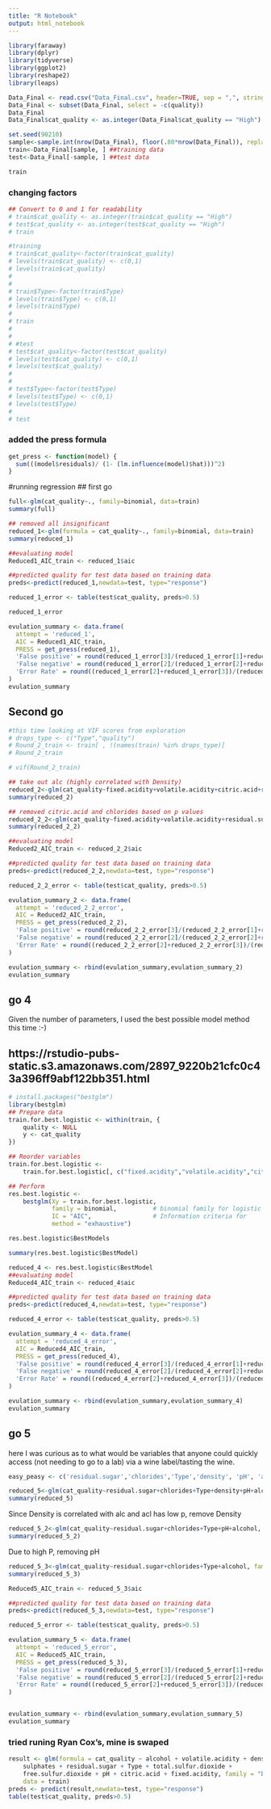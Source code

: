 ```yaml
---
title: "R Notebook"
output: html_notebook
---
```




```r
library(faraway)
library(dplyr)
library(tidyverse)
library(ggplot2)
library(reshape2)
library(leaps)
```

```r
Data_Final <- read.csv("Data_Final.csv", header=TRUE, sep = ",", stringsAsFactors=TRUE)
Data_Final <- subset(Data_Final, select = -c(quality))
Data_Final
Data_Final$cat_quality <- as.integer(Data_Final$cat_quality == "High")
```
```r
set.seed(90210)
sample<-sample.int(nrow(Data_Final), floor(.80*nrow(Data_Final)), replace = F)
train<-Data_Final[sample, ] ##training data
test<-Data_Final[-sample, ] ##test data

train
```
### changing factors



```r
## Convert to 0 and 1 for readability
# train$cat_quality <- as.integer(train$cat_quality == "High")
# test$cat_quality <- as.integer(test$cat_quality == "High")
# train
```



```r
#training
# train$cat_quality<-factor(train$cat_quality)
# levels(train$cat_quality) <- c(0,1)
# levels(train$cat_quality)
# 
# 
# train$Type<-factor(train$Type)
# levels(train$Type) <- c(0,1)
# levels(train$Type)
# 
# train
# 
# 
# #test
# test$cat_quality<-factor(test$cat_quality)
# levels(test$cat_quality) <- c(0,1)
# levels(test$cat_quality)
# 
# 
# test$Type<-factor(test$Type)
# levels(test$Type) <- c(0,1)
# levels(test$Type)
# 
# test
```


### added the press formula
```r
get_press <- function(model) {
  sum(((model$residuals)/ (1- (lm.influence(model)$hat)))^2)
}
```




#running regression 
## first go

```r
full<-glm(cat_quality~., family=binomial, data=train)
summary(full)
```


```r
## removed all insignificant
reduced_1<-glm(formula = cat_quality~., family=binomial, data=train)
summary(reduced_1)
```


```r
##evaluating model
Reduced1_AIC_train <- reduced_1$aic

##predicted quality for test data based on training data
preds<-predict(reduced_1,newdata=test, type="response")

reduced_1_error <- table(test$cat_quality, preds>0.5)

reduced_1_error

evulation_summary <- data.frame(
  attempt = 'reduced_1',
  AIC = Reduced1_AIC_train,
  PRESS = get_press(reduced_1),
  'False positive' = round(reduced_1_error[3]/(reduced_1_error[1]+reduced_1_error[3]),3),
  'False negative' = round(reduced_1_error[2]/(reduced_1_error[2]+reduced_1_error[4]),3),
  'Error Rate' = round((reduced_1_error[2]+reduced_1_error[3])/(reduced_1_error[1]+reduced_1_error[2]+reduced_1_error[3]+reduced_1_error[4]),3)
)
evulation_summary
```

## Second go

```r
#this time looking at VIF scores from exploration
# drops_type <- c("Type","quality")
# Round_2_train <- train[ , !(names(train) %in% drops_type)]
# Round_2_train

# vif(Round_2_train)

```



```r

## take out alc (highly correlated with Density)
reduced_2<-glm(cat_quality~fixed.acidity+volatile.acidity+citric.acid+residual.sugar+total.sulfur.dioxide+density+chlorides+free.sulfur.dioxide+pH+sulphates+Type, family=binomial, data=train)
summary(reduced_2)
```
```r


## removed citric.acid and chlorides based on p values
reduced_2_2<-glm(cat_quality~fixed.acidity+volatile.acidity+residual.sugar+total.sulfur.dioxide+density+free.sulfur.dioxide+pH+sulphates+Type, family=binomial, data=train)
summary(reduced_2_2)
```

```r
##evaluating model
Reduced2_AIC_train <- reduced_2_2$aic

##predicted quality for test data based on training data
preds<-predict(reduced_2_2,newdata=test, type="response")

reduced_2_2_error <- table(test$cat_quality, preds>0.5)

evulation_summary_2 <- data.frame(
  attempt = 'reduced_2_2_error',
  AIC = Reduced2_AIC_train,
  PRESS = get_press(reduced_2_2),
  'False positive' = round(reduced_2_2_error[3]/(reduced_2_2_error[1]+reduced_2_2_error[3]),3),
  'False negative' = round(reduced_2_2_error[2]/(reduced_2_2_error[2]+reduced_2_2_error[4]),3),
  'Error Rate' = round((reduced_2_2_error[2]+reduced_2_2_error[3])/(reduced_2_2_error[1]+reduced_2_2_error[2]+reduced_2_2_error[3]+reduced_2_2_error[4]),3)
)

evulation_summary <- rbind(evulation_summary,evulation_summary_2)
evulation_summary
```
<!-- ## third go -->

<!-- this time I try all possible regressions  -->

<!-- ```{r} -->
<!-- ## https://rstudio-pubs-static.s3.amazonaws.com/2897_9220b21cfc0c43a396ff9abf122bb351.html -->
<!-- ``` -->


<!-- ```{r} -->
<!-- regsubsets.out <- -->
<!--     regsubsets(cat_quality~fixed.acidity+volatile.acidity+citric.acid+residual.sugar+total.sulfur.dioxide+density+chlorides+free.sulfur.dioxide+pH+sulphates+alcohol+Type, -->
<!--                data = train, -->
<!--                nbest = 1,       # 1 best model for each number of predictors -->
<!--                nvmax = NULL,    # NULL for no limit on number of variables -->
<!--                force.in = NULL, force.out = NULL, -->
<!--                method = "exhaustive") -->
<!-- regsubsets.out -->
<!-- ``` -->

<!-- ```{r} -->
<!-- summary.out <- summary(regsubsets.out) -->
<!-- as.data.frame(summary.out$outmat) -->
<!-- ``` -->

<!-- ```{r} -->
<!-- ## Adjusted R2 -->
<!-- plot(regsubsets.out, scale = "adjr2", main = "Adjusted R^2") -->
<!-- ``` -->
<!-- Based on this chart, the model with the lowest R^2 would have all  -->


<!-- ```{r} -->
<!-- reduced_3<-glm(cat_quality~fixed.acidity+volatile.acidity+citric.acid+residual.sugar+total.sulfur.dioxide+density+chlorides+free.sulfur.dioxide+pH+sulphates+alcohol+Type, family=binomial, data=train) -->
<!-- summary(reduced_3) -->
<!-- ``` -->

<!-- ```{r} -->
<!-- ##evaluating model -->
<!-- Reduced3_AIC_train <- reduced_3$aic -->

<!-- ##predicted quality for test data based on training data -->
<!-- preds<-predict(reduced_3,newdata=test, type="response") -->

<!-- reduced_3_error <- table(test$cat_quality, preds>0.5) -->

<!-- evulation_summary_3 <- data.frame( -->
<!--   attempt = 'reduced_3_error', -->
<!--   AIC = Reduced3_AIC_train, -->
<!--   PRESS = get_press(reduced_3), -->
<!--   'False positive' = round(reduced_3_error[3]/(reduced_3_error[1]+reduced_3_error[3]),3), -->
<!--   'False negative' = round(reduced_3_error[2]/(reduced_3_error[2]+reduced_3_error[4]),3), -->
<!--   'Error Rate' = round((reduced_3_error[2]+reduced_3_error[3])/(reduced_3_error[1]+reduced_3_error[2]+reduced_3_error[3]+reduced_3_error[4]),3) -->
<!-- ) -->

<!-- evulation_summary <- rbind(evulation_summary,evulation_summary_3) -->
<!-- evulation_summary -->
<!-- ``` -->


## go 4
Given the number of parameters, I used the best possible model method this time :-)

## https://rstudio-pubs-static.s3.amazonaws.com/2897_9220b21cfc0c43a396ff9abf122bb351.html

<!-- ```{r} -->
<!-- # ## Mallow Cp -->
<!-- # library(car) -->
<!-- # regsubsets.out_2 <- -->
<!-- #     regsubsets(quality~fixed.acidity+volatile.acidity+citric.acid+residual.sugar+total.sulfur.dioxide+density+chlorides+free.sulfur.dioxide+pH+sulphates+alcohol+Type, -->
<!-- #                data = train, -->
<!-- #                nbest = 1,       # 1 best model for each number of predictors -->
<!-- #                nvmax = NULL,    # NULL for no limit on number of variables -->
<!-- #                force.in = NULL, force.out = NULL, -->
<!-- #                method = "exhaustive") -->
<!-- # regsubsets.out_2 -->
<!-- #  -->
<!-- #  -->
<!-- # res.legend_2 <-subsets(regsubsets.out_2, statistic="cp", legend = FALSE, min.size = 8, main = "Mallow Cp") -->
<!-- # abline(a = 1, b = 1, lty = 2) -->
<!-- # res.legend_2 -->
<!-- ``` -->





```r
# install.packages("bestglm")
library(bestglm)
## Prepare data
train.for.best.logistic <- within(train, {
    quality <- NULL
    y <- cat_quality 
})

## Reorder variables
train.for.best.logistic <-
    train.for.best.logistic[, c("fixed.acidity","volatile.acidity","citric.acid","residual.sugar","total.sulfur.dioxide","density","chlorides","free.sulfur.dioxide",'pH','sulphates','alcohol','Type',"y")]

## Perform
res.best.logistic <-
    bestglm(Xy = train.for.best.logistic,
            family = binomial,          # binomial family for logistic
            IC = "AIC",                 # Information criteria for
            method = "exhaustive")
```


```r
res.best.logistic$BestModels
```

```r
summary(res.best.logistic$BestModel)
```

```r

reduced_4 <- res.best.logistic$BestModel
##evaluating model
Reduced4_AIC_train <- reduced_4$aic

##predicted quality for test data based on training data
preds<-predict(reduced_4,newdata=test, type="response")

reduced_4_error <- table(test$cat_quality, preds>0.5)

evulation_summary_4 <- data.frame(
  attempt = 'reduced_4_error',
  AIC = Reduced4_AIC_train,
  PRESS = get_press(reduced_4),
  'False positive' = round(reduced_4_error[3]/(reduced_4_error[1]+reduced_4_error[3]),3),
  'False negative' = round(reduced_4_error[2]/(reduced_4_error[2]+reduced_4_error[4]),3),
  'Error Rate' = round((reduced_4_error[2]+reduced_4_error[3])/(reduced_4_error[1]+reduced_4_error[2]+reduced_4_error[3]+reduced_4_error[4]),3)
)

evulation_summary <- rbind(evulation_summary,evulation_summary_4)
evulation_summary
```

## go 5

here I was curious as to what would be variables that anyone could quickly access (not needing to go to a lab) via a wine label/tasting the wine. 



```r
easy_peasy <- c('residual.sugar','chlorides','Type','density', 'pH', 'alcohol')
```

```r
reduced_5<-glm(cat_quality~residual.sugar+chlorides+Type+density+pH+alcohol, family=binomial, data=train)
summary(reduced_5)
```
Since Density is correlated with alc and acl has low p, remove Density 

```r
reduced_5_2<-glm(cat_quality~residual.sugar+chlorides+Type+pH+alcohol, family=binomial, data=train)
summary(reduced_5_2)
```

Due to high P, removing pH 

```r
reduced_5_3<-glm(cat_quality~residual.sugar+chlorides+Type+alcohol, family=binomial, data=train)
summary(reduced_5_3)
```

```r

Reduced5_AIC_train <- reduced_5_3$aic

##predicted quality for test data based on training data
preds<-predict(reduced_5_3,newdata=test, type="response")

reduced_5_error <- table(test$cat_quality, preds>0.5)

evulation_summary_5 <- data.frame(
  attempt = 'reduced_5_error',
  AIC = Reduced5_AIC_train,
  PRESS = get_press(reduced_5_3),
  'False positive' = round(reduced_5_error[3]/(reduced_5_error[1]+reduced_5_error[3]),3),
  'False negative' = round(reduced_5_error[2]/(reduced_5_error[2]+reduced_5_error[4]),3),
  'Error Rate' = round((reduced_5_error[2]+reduced_5_error[3])/(reduced_5_error[1]+reduced_5_error[2]+reduced_5_error[3]+reduced_5_error[4]),3)
)


evulation_summary <- rbind(evulation_summary,evulation_summary_5)
evulation_summary
```




### tried runing Ryan Cox's, mine is swaped
```r
result <- glm(formula = cat_quality ~ alcohol + volatile.acidity + density + 
    sulphates + residual.sugar + Type + total.sulfur.dioxide + 
    free.sulfur.dioxide + pH + citric.acid + fixed.acidity, family = "binomial", 
    data = train)
preds <- predict(result,newdata=test, type="response")
table(test$cat_quality, preds>0.5)
```


